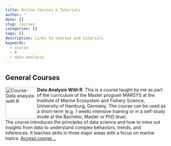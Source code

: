 ```yaml
---
title: Online Courses & Tutorials
author: ''
date: []
slug: courses
categories: []
tags: []
description: Links to courses and tutorials
keywords:
  - course
  - R
  - data analysis
---
```


## General Courses

<img src="../img/courses/data_analysis_with_r.png" alt="Course-Data analysis with R" style="float:left;clear:right;width:100px;border:150px;">

**Data Analysis With R**: This is a course taught by me as part of the curriculum of the Master program MARSYS at the Institute of Marine Ecosystem and Fishery Science, University of Hamburg, Germany. The course can be used as a short-term (e.g. 1 week) intensive training or in a self-study mode at the Bachelor, Master or PhD level. 
<br>
The course introduces the principles of data science and how to mine out insights from data to understand complex behaviors, trends, and inferences. It teaches skills in three major areas with a focus on marine topics. [Access course ..](https://mareds.github.io/r_course/index.html)
<br>
